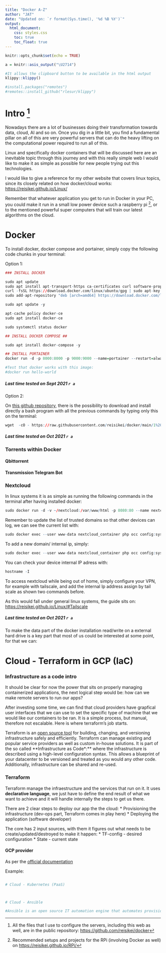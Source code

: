 ```yaml
---
title: "Docker A-Z"
author: "JAT"
date: "Updated on: `r format(Sys.time(), '%d %B %Y')`"
output:
  html_document:
    css: styles.css
    toc: true
    toc_float: true
---
```



```r
knitr::opts_chunk$set(echo = TRUE)
```

```r
a = knitr::asis_output("\U2714")
```

```r
#It allows the clipboard button to be available in the html output
klippy::klippy()

#install.packages("remotes")
#remotes::install_github("rlesur/klippy")
```

# Intro [^1]

Nowadays there are a lot of businesses doing their transformation towards data, cloud, AI and so on. Once you dig in a little bit, you find a fundamental pillar on all of this are very powerful servers that can do the heavy lifting on the computational power required to run all of this.

Linux and specifically docker containers that will be discussed here are an inevitable topic through this journey and with this really simple web I would like to make it as simple as possible for new people trying out this technologies.

I would like to give a reference for my other website that covers linux topics, since its closely related on how docker/cloud works: <https://reisikei.github.io/Linux/> 

Remember that whatever application you get to run in Docker in your PC, you could make it run in a small low power device such a raspberry pi [^2], or to the mentioned powerful super computers that will train our latest algorithms on the cloud.

 


# Docker

To install docker, docker compose and portainer, simply copy the following code chunks in your terminal:


Option 1:

```r
### INSTALL DOCKER

sudo apt update
sudo apt install apt-transport-https ca-certificates curl software-properties-common -y
curl -fsSL https://download.docker.com/linux/ubuntu/gpg | sudo apt-key add -
sudo add-apt-repository "deb [arch=amd64] https://download.docker.com/linux/ubuntu bionic stable"

sudo apt update -y

apt-cache policy docker-ce
sudo apt install docker-ce

sudo systemctl status docker

## INSTALL DOCKER COMPOSE ##

sudo apt install docker-compose -y

## INSTALL PORTAINER
docker run -d -p 8000:8000 -p 9000:9000 --name=portainer --restart=always -v /var/run/docker.sock:/var/run/docker.sock -v portainer_data:/data portainer/portainer-ce

#Test that docker works with this image:
#docker run hello-world
```

##### Last time tested on Sept 2021 `r a`

Option 2:

On [this github repository](https://github.com/reisikei/docker/blob/main/1%20Docker%20%26%20%20Docker%20compose%20%26%20Portainer), there is the possibility to download and install directly a bash program with all the previous commands by typing only this on the terminal:

```r
wget  -cO - https://raw.githubusercontent.com/reisikei/docker/main/1%20Docker%20%26%20%20Docker%20compose%20%26%20Portainer > docker_install.sh && chmod 775 docker_install.sh && sudo ./docker_install.sh
```

##### Last time tested on Oct 2021 `r a`

### Torrents within Docker

#### Qbittorrent

#### Transmission Telegram Bot

### Nextcloud

In linux systems it is as simple as running the following commands in the terminal after having installed docker:

```r
sudo docker run -d -v ~/nextcloud:/var/www/html -p 8080:80 --name nextcloud_container nextcloud 

```

Remember to update the list of trusted domains so that other devices can log, we can see the current list with:

```r
sudo docker exec --user www-data nextcloud_container php occ config:system:get trusted_domains
```

To add a new domain/ internal ip, simply:

```r
sudo docker exec --user www-data nextcloud_container php occ config:system:set trusted_domains 7 --value 192.168.1.30:8080

```

You can check your device internal IP adress with:

```r
hostname -I
```

To access nextcloud while being out of home, simply configure your VPN, for example with tailscale, and add the internal Ip address assign by tail scale as shown two commands before.

As this would fall under general linux systems, the guide sits on: <https://reisikei.github.io/Linux/#Tailscale>

##### Last time tested on Oct 2021 `r a`

To make the data part of the docker installation read/write on a external hard drive is a key part that most of us could be interested at some point, for that we can:



# Cloud - Terraform in GCP (IaC)

### Infrastructure as a code intro

It should be clear for now the power that sits on properly managing containerized applications, the next logical step would be: how can we make remote servers to run our apps?

After investing some time, we can find that cloud providers have grapfical user interfaces that we can use to set the specific type of machine that we would like our containers to be ran. It is a simple process, but manual, therefore not escalable. Here is where terraform's job starts.

Terraform is an [open source tool](https://github.com/hashicorp/terraform) for building, changing, and versioning infrastructure safely and efficiently. Terraform can manage existing and popular service providers as well as custom in-house solutions. It is part of the so called **Infrastructure as Code*:** where the infrastructure is described using a high-level configuration syntax. This allows a blueprint of your datacenter to be versioned and treated as you would any other code. Additionally, infrastructure can be shared and re-used.


### Terraform

Terraform manage the infraestructure and the services that run on it. It uses **declarative language**, we just have to define the end result of what we want to achieve and it will handle internally the steps to get us there.

There are 2 clear steps to deploy our app the the cloud:
* Provisioning the infrastructure (dev-ops part, Terraform comes in play here)
* Deploying the application (software developer)

The core has 2 input sources, with them it figures out what needs to be create/updated/destroyed to make it happen:
* TF-config - desired configuration
* State - current state


#### GCP provider

As per the [official documentation](https://registry.terraform.io/providers/hashicorp/google/latest/docs)

Example:

```r

```

```r

# Cloud - Kubernetes (PaaS)



# Cloud - Ansible

#Ansible is an open source IT automation engine that automates provisioning, configuration management, application deployment, orchestration, and many other IT processes


```


[^1]: All the files that I use to configure the servers, including this web as well, are in the public repository: <https://github.com/reisikei/docker>  

[^2]: Recommended setups and projects for the RPi (involving Docker as well) on <https://reisikei.github.io/RPi/>